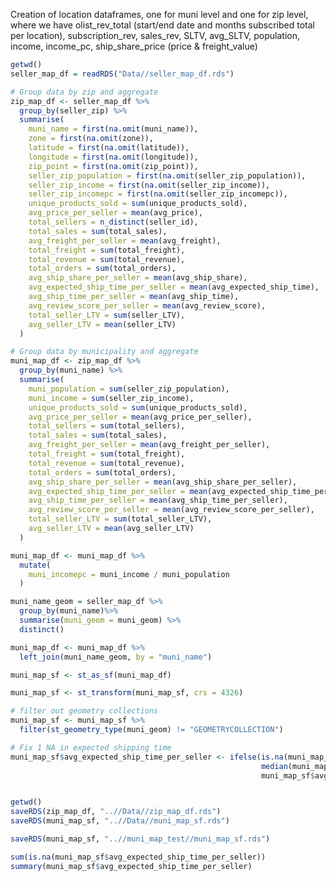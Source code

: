 Creation of location dataframes, one for muni level and one for zip level, where we have olist_rev_total (start/end date and months subscribed total per location), subscription_rev, sales_rev, SLTV, avg_SLTV, population, income, income_pc, ship_share_price (price & freight_value)

```r
getwd()
seller_map_df = readRDS("Data//seller_map_df.rds")
```

```r
# Group data by zip and aggregate
zip_map_df <- seller_map_df %>%
  group_by(seller_zip) %>%
  summarise(
    muni_name = first(na.omit(muni_name)),
    zone = first(na.omit(zone)),
    latitude = first(na.omit(latitude)),
    longitude = first(na.omit(longitude)),
    zip_point = first(na.omit(zip_point)),
    seller_zip_population = first(na.omit(seller_zip_population)),
    seller_zip_income = first(na.omit(seller_zip_income)),
    seller_zip_incomepc = first(na.omit(seller_zip_incomepc)),
    unique_products_sold = sum(unique_products_sold),
    avg_price_per_seller = mean(avg_price),
    total_sellers = n_distinct(seller_id),
    total_sales = sum(total_sales),
    avg_freight_per_seller = mean(avg_freight),
    total_freight = sum(total_freight),
    total_revenue = sum(total_revenue),
    total_orders = sum(total_orders),
    avg_ship_share_per_seller = mean(avg_ship_share),
    avg_expected_ship_time_per_seller = mean(avg_expected_ship_time),
    avg_ship_time_per_seller = mean(avg_ship_time),
    avg_review_score_per_seller = mean(avg_review_score),
    total_seller_LTV = sum(seller_LTV),
    avg_seller_LTV = mean(seller_LTV)
  )
```

```r
# Group data by municipality and aggregate
muni_map_df <- zip_map_df %>%
  group_by(muni_name) %>%
  summarise(
    muni_population = sum(seller_zip_population),
    muni_income = sum(seller_zip_income),
    unique_products_sold = sum(unique_products_sold),
    avg_price_per_seller = mean(avg_price_per_seller),
    total_sellers = sum(total_sellers),
    total_sales = sum(total_sales),
    avg_freight_per_seller = mean(avg_freight_per_seller),
    total_freight = sum(total_freight),
    total_revenue = sum(total_revenue),
    total_orders = sum(total_orders),
    avg_ship_share_per_seller = mean(avg_ship_share_per_seller),
    avg_expected_ship_time_per_seller = mean(avg_expected_ship_time_per_seller),
    avg_ship_time_per_seller = mean(avg_ship_time_per_seller),
    avg_review_score_per_seller = mean(avg_review_score_per_seller),
    total_seller_LTV = sum(total_seller_LTV),
    avg_seller_LTV = mean(avg_seller_LTV)
  )

muni_map_df <- muni_map_df %>%
  mutate(
    muni_incomepc = muni_income / muni_population
  )

muni_name_geom = seller_map_df %>%
  group_by(muni_name)%>%
  summarise(muni_geom = muni_geom) %>%
  distinct()

muni_map_df <- muni_map_df %>%
  left_join(muni_name_geom, by = "muni_name")

muni_map_sf <- st_as_sf(muni_map_df)

muni_map_sf <- st_transform(muni_map_sf, crs = 4326)

# filter out geometry collections
muni_map_sf <- muni_map_sf %>%
  filter(st_geometry_type(muni_geom) != "GEOMETRYCOLLECTION")

# Fix 1 NA in expected shipping time
muni_map_sf$avg_expected_ship_time_per_seller <- ifelse(is.na(muni_map_sf$avg_expected_ship_time_per_seller),
                                                        median(muni_map_sf$avg_expected_ship_time_per_seller, na.rm = TRUE),
                                                        muni_map_sf$avg_expected_ship_time_per_seller)



```

```r
getwd()
saveRDS(zip_map_df, "..//Data//zip_map_df.rds")
saveRDS(muni_map_sf, "..//Data//muni_map_sf.rds")
```

```r
saveRDS(muni_map_sf, "..//muni_map_test//muni_map_sf.rds")
```

```r
sum(is.na(muni_map_sf$avg_expected_ship_time_per_seller))
summary(muni_map_sf$avg_expected_ship_time_per_seller)


```

